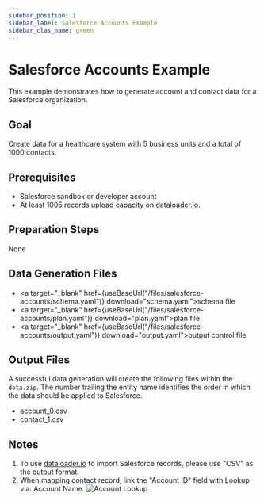 ```yaml
---
sidebar_position: 1
sidebar_label: Salesforce Accounts Example
sidebar_clas_name: green
---
```


# Salesforce Accounts Example

This example demonstrates how to generate account and contact data for a Salesforce organization.

## Goal
Create data for a healthcare system with 5 business units and a total of 1000 contacts.

## Prerequisites
- Salesforce sandbox or developer account
- At least 1005 records upload capacity on [dataloader.io](https://dataloader.io).

## Preparation Steps
None

## Data Generation Files
- <a target="_blank" href={useBaseUrl("/files/salesforce-accounts/schema.yaml")} download="schema.yaml">schema file</a>
- <a target="_blank" href={useBaseUrl("/files/salesforce-accounts/plan.yaml")} download="plan.yaml">plan file</a>
- <a target="_blank" href={useBaseUrl("/files/salesforce-accounts/output.yaml")} download="output.yaml">output control file</a>

## Output Files
A successful data generation will create the following files within the `data.zip`. The number trailing the entity name identifies the order in which the data should be applied to Salesforce.
- account_0.csv
- contact_1.csv

## Notes
1. To use [dataloader.io](https://dataloader.io) to import Salesforce records, please use "CSV" as the output format.
2. When mapping contact record, link the "Account ID" field with Lookup via: Account Name.
![Account Lookup](/img/samples/loader_link_contact.png)
